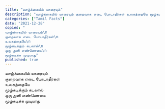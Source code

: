 ```yaml
---
title: "வாழ்க்கையில் யாரையும்"
description: "வாழ்க்கையில் யாரையும் குறைவாக எடை போடாதீர்கள் உலகத்தையே மூழ்கடிக்கும் கடலால்."
categories: ["Tamil Facts"]
date: "2021-12-28"
copied: "
வாழ்க்கையில் யாரையும்\n
குறைவாக எடை போடாதீர்கள்\n
உலகத்தையே\n
மூழ்கடிக்கும் கடலால்\n
ஒரு துளி எண்ணெயை\n
மூழ்கடிக்க முடியாது"
published: true
---
```


வாழ்க்கையில் யாரையும்  
குறைவாக எடை போடாதீர்கள்  
உலகத்தையே  
மூழ்கடிக்கும் கடலால்  
ஒரு துளி எண்ணெயை  
மூழ்கடிக்க முடியாது
